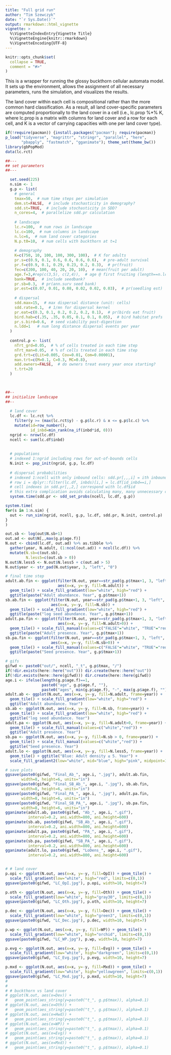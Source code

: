 ```yaml
---
title: "Full grid run"
author: "Tim Szewczyk"
date: "`r Sys.Date()`"
output: rmarkdown::html_vignette
vignette: >
  %\VignetteIndexEntry{Vignette Title}
  %\VignetteEngine{knitr::rmarkdown}
  %\VignetteEncoding{UTF-8}
---
```


```r
knitr::opts_chunk$set(
  collapse = TRUE,
  comment = "#>"
)
```


This is a wrapper for running the glossy buckthorn cellular automata model. It sets up the environment, allows the assignment of all necessary parameters, runs the simulation, and visualizes the results.

The land cover within each cell is compositional rather than the more common hard classification. As a result, all land cover-specific parameters are computed proportionally to the land cover in a cell (i.e., lc.prop %*% K, where lc.prop is a matrix with columns for land cover and a row for each cell, and K is a vector of carrying capacities with one per land cover type).

```r
if(!require(pacman)) {install.packages("pacman"); require(pacman)}
p_load("tidyverse", "magrittr", "stringr", "parallel", "here",
       "pbapply", "fastmatch", "gganimate"); theme_set(theme_bw())
library(gbPopMod)
data(lc.rct)
```


```r
##---
## set parameters
##---

  set.seed(225)
  n.sim <- 1
  g.p <- list(
    # general
    tmax=50,  # num time steps per simulation
    dem.st=FALSE,  # include stochasticity in demography?
    sdd.st=TRUE,  # include stochasticity in SDD?
    n_cores=4,  # parallelize sdd.pr calculation
    
    # landscape
    lc.r=100,  # num rows in landscape
    lc.c=100,  # num columns in landscape
    n.lc=6,  # num land cover categories
    N.p.t0=10,  # num cells with buckthorn at t=1
    
    # demography
    K=c(750, 10, 100, 100, 300, 100),  # K for adults
    pr.s=c(0.9, 0.1, 0.6, 0.6, 0.6, 0.6),  # pre-adult survival
    pr.f=c(0.9, 0.1, 0.29, 0.23, 0.2, 0.3),  # pr(fruit)
    fec=c(200, 100, 40, 20, 20, 10),  # mean(fruit per adult)
    age.f=3,#rep(c(3,5), c(2,4)),  # age @ first fruiting (length==n.lc | 1)
    bank=TRUE,  # include seedbank?
    pr.sb=0.3,  # pr(ann.surv seed bank)
    pr.est=c(0.07, 0.01, 0.08, 0.02, 0.02, 0.03),  # pr(seedling est)
    
    # dispersal
    sdd.max=15,  # max dispersal distance (unit: cells)
    sdd.rate=0.1,  # 1/mn for dispersal kernel
    pr.eat=c(0.3, 0.1, 0.2, 0.2, 0.2, 0.1),  # pr(birds eat fruit)
    bird.hab=c(.35, .35, 0.05, 0.1, 0.1, 0.05),  # bird habitat prefs
    pr.s.bird=0.6,  # seed viability post-digestion
    n.ldd=1   # num long distance dispersal events per year
  )
  
  control.p <- list(
    nTrt_grd=0.05,  # % of cells treated in each time step
    nTrt_man=0.05,  # % of cells treated in each time step
    grd.trt=c(Lit=0.005, Cov=0.01, Com=0.00001),
    man.trt=c(M=0.1, C=0.3, MC=0.8),
    add.owners=FALSE,  # do owners treat every year once starting?
    t.trt=20
  )

  

##--
## initialize landscape
##--
  
  # land cover
  lc.df <- lc.rct %>% 
    filter(y >= (max(lc.rct$y) - g.p$lc.r) & x <= g.p$lc.c) %>%
    mutate(id=row_number(), 
           id_inbd=min_rank(na_if(inbd*id, 0)))
  ngrid <- nrow(lc.df)
  ncell <- sum(lc.df$inbd)
    
  
  # populations
  # indexed 1:ngrid including rows for out-of-bounds cells
  N.init <- pop_init(ngrid, g.p, lc.df)
  
  # dispersal probabilities
  # indexed 1:ncell with only inbound cells: sdd.pr[,,,i] = ith inbound cell
  # row i = dplyr::filter(lc.df, inbds)[i,] = lc.df[id_inbd==i,]
  # cell indexes in sdd.pr[,,2,] correspond with lc.df$id
  # this extra complication avoids calculating many, many unnecessary cells
  system.time(sdd.pr <- sdd_set_probs(ncell, lc.df, g.p))
```

```r
system.time(
for(s in 1:n.sim) {
  out <- run_sim(ngrid, ncell, g.p, lc.df, sdd.pr, N.init, control.p)
}
)
```


```r
out.sb <- log(out$N.sb+1)
out.ad <- out$N[,,max(g.p$age.f)]
N.out <- cbind(lc.df, out.ad) %>% as.tibble %>%
  gather(year, N.adult, (1:ncol(out.ad)) + ncol(lc.df)) %>%
  mutate(N.sb=c(out.sb),
         N.less5=c(out.sb > 0))
N.out$N.less5 <- N.out$N.less5 + c(out.ad > 5)
N.out$year <- str_pad(N.out$year, 3, "left", "0")

# final time step
adult.ab.fin <- ggplot(filter(N.out, year==str_pad(g.p$tmax+1, 3, "left", "0")),
                       aes(x=x, y=-y, fill=N.adult)) +
  geom_tile() + scale_fill_gradient(low="white", high="red") +
  ggtitle(paste("Adult abundance. Year", g.p$tmax+1))
sb.ab.fin <- ggplot(filter(N.out, year==str_pad(g.p$tmax+1, 3, "left", "0")), 
                    aes(x=x, y=-y, fill=N.sb)) +
  geom_tile() + scale_fill_gradient(low="white", high="red") +
  ggtitle(paste("log seed abundance. Year", g.p$tmax+1))
adult.pa.fin <- ggplot(filter(N.out, year==str_pad(g.p$tmax+1, 3, "left", "0")), 
                       aes(x=x, y=-y, fill=N.adult>0)) +
  geom_tile() + scale_fill_manual(values=c("FALSE"="white", "TRUE"="red")) + 
  ggtitle(paste("Adult presence. Year", g.p$tmax+1))
sb.pa.fin <- ggplot(filter(N.out, year==str_pad(g.p$tmax+1, 3, "left", "0")), 
                    aes(x=x, y=-y, fill=N.sb>0)) +
  geom_tile() + scale_fill_manual(values=c("FALSE"="white", "TRUE"="red")) +
  ggtitle(paste("Seed presence. Year", g.p$tmax+1))

# gifs
gifwd <- paste0("out/", ncell, "_t", g.p$tmax, "/")
if(!dir.exists(here::here("out"))) dir.create(here::here("out"))
if(!dir.exists(here::here(gifwd))) dir.create(here::here(gifwd))
age.i <- ifelse(length(g.p$age.f)==1, 
                paste0("age", g.p$age.f, ""),
                paste0("ages", min(g.p$age.f), "-", max(g.p$age.f), ""))
adult.ab <- ggplot(N.out, aes(x=x, y=-y, fill=N.adult, frame=year)) + 
  geom_tile() + scale_fill_gradient(low="white", high="red") + 
  ggtitle("Adult abundance. Year")
sb.ab <- ggplot(N.out, aes(x=x, y=-y, fill=N.sb, frame=year)) + 
  geom_tile() + scale_fill_gradient(low="white", high="red") + 
  ggtitle("log seed abundance. Year")
adult.pa <- ggplot(N.out, aes(x=x, y=-y, fill=N.adult>0, frame=year)) + 
  geom_tile() + scale_fill_manual(values=c("white","red")) + 
  ggtitle("Adult presence. Year")
sb.pa <- ggplot(N.out, aes(x=x, y=-y, fill=N.sb > 0, frame=year)) + 
  geom_tile() + scale_fill_manual(values=c("white","red")) + 
  ggtitle("Seed presence. Year")
adult.lo <- ggplot(N.out, aes(x=x, y=-y, fill=N.less5, frame=year)) +
  geom_tile() + ggtitle("Blue: Adult density ≤ 5. Year") + 
  scale_fill_gradient2(low="white", mid="blue", high="pink", midpoint=1)

# save plots
ggsave(paste0(gifwd, "Final_Ab_", age.i, ".jpg"), adult.ab.fin,
       width=8, height=6, units="in")
ggsave(paste0(gifwd, "Final_SB_Ab_", age.i, ".jpg"), sb.ab.fin,
       width=8, height=6, units="in")
ggsave(paste0(gifwd, "Final_PA_", age.i, ".jpg"), adult.pa.fin,
       width=8, height=6, units="in")
ggsave(paste0(gifwd, "Final_SB_PA_", age.i, ".jpg"), sb.pa.fin,
       width=8, height=6, units="in")
gganimate(adult.ab, paste0(gifwd, "Ab_", age.i, ".gif"), 
          interval=0.2, ani.width=800, ani.height=600)
gganimate(sb.ab, paste0(gifwd, "SB_Ab_", age.i, ".gif"),
          interval=0.2, ani.width=800, ani.height=600)
gganimate(adult.pa, paste0(gifwd, "PA_", age.i, ".gif"),
          interval=0.2, ani.width=800, ani.height=600)
gganimate(sb.pa, paste0(gifwd, "SB_PA_", age.i, ".gif"),
          interval=0.2, ani.width=800, ani.height=600)
gganimate(adult.lo, paste0(gifwd, "LoDens_", age.i, ".gif"),
          interval=0.2, ani.width=800, ani.height=600)


# # land cover
p.opi <- ggplot(N.out, aes(x=x, y=-y, fill=OpI)) + geom_tile() +
  scale_fill_gradient(low="white", high="red", limits=c(0,1))
ggsave(paste0(gifwd, "LC_OpI.jpg"), p.opi, width=10, height=7)

p.oth <- ggplot(N.out, aes(x=x, y=-y, fill=Oth)) + geom_tile() +
  scale_fill_gradient(low="white", high="gray30", limits=c(0,1))
ggsave(paste0(gifwd, "LC_Oth.jpg"), p.oth, width=10, height=7)

p.dec <- ggplot(N.out, aes(x=x, y=-y, fill=Dec)) + geom_tile() +
  scale_fill_gradient(low="white", high="green3", limits=c(0,1))
ggsave(paste0(gifwd, "LC_Dec.jpg"), p.dec, width=10, height=7)

p.wp <- ggplot(N.out, aes(x=x, y=-y, fill=WP)) + geom_tile() +
  scale_fill_gradient(low="white", high="orchid", limits=c(0,1))
ggsave(paste0(gifwd, "LC_WP.jpg"), p.wp, width=10, height=7)

p.evg <- ggplot(N.out, aes(x=x, y=-y, fill=Evg)) + geom_tile() +
  scale_fill_gradient(low="white", high="darkgreen", limits=c(0,1))
ggsave(paste0(gifwd, "LC_Evg.jpg"), p.evg, width=10, height=7)

p.mxd <- ggplot(N.out, aes(x=x, y=-y, fill=Mxd)) + geom_tile() +
  scale_fill_gradient(low="white", high="yellowgreen", limits=c(0,1))
ggsave(paste0(gifwd, "LC_Mxd.jpg"), p.mxd, width=10, height=7)
# 
# 
# # buckthorn vs land cover
# ggplot(N.out, aes(x=Dev)) + 
#   geom_point(aes_string(y=paste0("t_", g.p$tmax)), alpha=0.1)
# ggplot(N.out, aes(x=Oth)) + 
#   geom_point(aes_string(y=paste0("t_", g.p$tmax)), alpha=0.1)
# ggplot(N.out, aes(x=Hwd)) + 
#   geom_point(aes_string(y=paste0("t_", g.p$tmax)), alpha=0.1)
# ggplot(N.out, aes(x=WP)) + 
#   geom_point(aes_string(y=paste0("t_", g.p$tmax)), alpha=0.1)
# ggplot(N.out, aes(x=Evg)) + 
#   geom_point(aes_string(y=paste0("t_", g.p$tmax)), alpha=0.1)
# ggplot(N.out, aes(x=Mxd)) + 
#   geom_point(aes_string(y=paste0("t_", g.p$tmax)), alpha=0.1)
```





